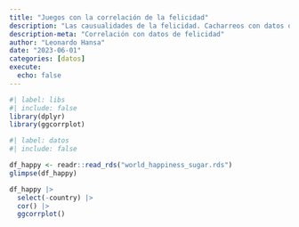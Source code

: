 ```yaml
---
title: "Juegos con la correlación de la felicidad"
description: "Las causualidades de la felicidad. Cacharreos con datos de felicidad"
description-meta: "Correlación con datos de felicidad"
author: "Leonardo Hansa"
date: "2023-06-01"
categories: [datos]
execute: 
  echo: false
---
```


```r
#| label: libs
#| include: false
library(dplyr)
library(ggcorrplot)
```

```r
#| label: datos
#| include: false

df_happy <- readr::read_rds("world_happiness_sugar.rds")
glimpse(df_happy)
```

```r
df_happy |> 
  select(-country) |> 
  cor() |> 
  ggcorrplot()
```


